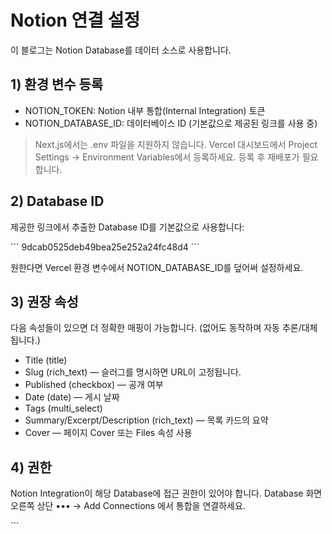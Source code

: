 # Notion 연결 설정

이 블로그는 Notion Database를 데이터 소스로 사용합니다.

## 1) 환경 변수 등록
- NOTION_TOKEN: Notion 내부 통합(Internal Integration) 토큰
- NOTION_DATABASE_ID: 데이터베이스 ID (기본값으로 제공된 링크를 사용 중)

> Next.js에서는 .env 파일을 지원하지 않습니다. Vercel 대시보드에서 Project Settings → Environment Variables에서 등록하세요. 등록 후 재배포가 필요합니다.

## 2) Database ID
제공한 링크에서 추출한 Database ID를 기본값으로 사용합니다:

\`\`\`
9dcab0525deb49bea25e252a24fc48d4
\`\`\`

원한다면 Vercel 환경 변수에서 NOTION_DATABASE_ID를 덮어써 설정하세요.

## 3) 권장 속성
다음 속성들이 있으면 더 정확한 매핑이 가능합니다. (없어도 동작하며 자동 추론/대체됩니다.)

- Title (title)
- Slug (rich_text) — 슬러그를 명시하면 URL이 고정됩니다.
- Published (checkbox) — 공개 여부
- Date (date) — 게시 날짜
- Tags (multi_select)
- Summary/Excerpt/Description (rich_text) — 목록 카드의 요약
- Cover — 페이지 Cover 또는 Files 속성 사용

## 4) 권한
Notion Integration이 해당 Database에 접근 권한이 있어야 합니다. Database 화면 오른쪽 상단 ••• → Add Connections 에서 통합을 연결하세요.

\`\`\`
